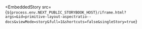 
<EmbeddedStory
  src={`${process.env.NEXT_PUBLIC_STORYBOOK_HOST}/iframe.html?args=&id=primitive-layout-aspectratio--docs&viewMode=story&full=1&shortcuts=false&singleStory=true`}
></EmbeddedStory>